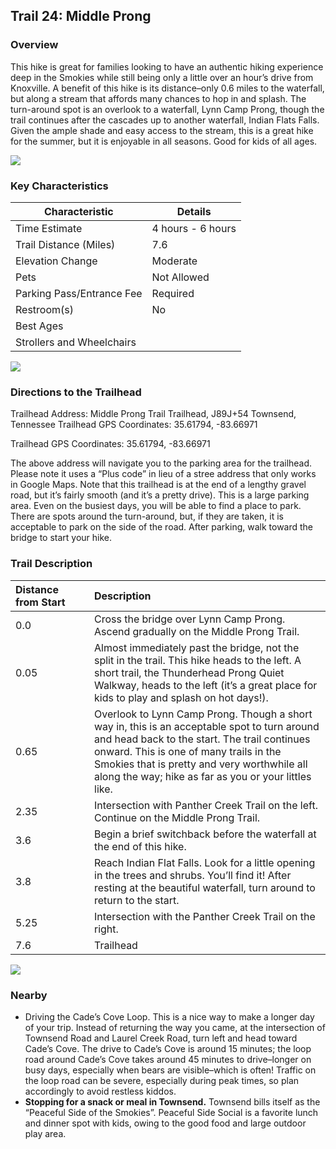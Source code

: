 ## Trail 24: Middle Prong

### Overview

This hike is great for families looking to have an authentic hiking experience deep in the Smokies while still being only a little over an hour's drive from Knoxville. A benefit of this hike is its distance--only 0.6 miles to the waterfall, but along a stream that affords many chances to hop in and splash. The turn-around spot is an overlook to a waterfall, Lynn Camp Prong, though the trail continues after the cascades up to another waterfall, Indian Flats Falls. Given the ample shade and easy access to the stream, this is a great hike for the summer, but it is enjoyable in all seasons. Good for kids of all ages.

![](img/trail-24-figure-01.jpg)

### Key Characteristics

| **Characteristic**        | **Details**       |
|---------------------------|-------------------|
| Time Estimate             | 4 hours - 6 hours |
| Trail Distance (Miles)    | 7.6               |
| Elevation Change          | Moderate          |
| Pets                      | Not Allowed       |
| Parking Pass/Entrance Fee | Required          |
| Restroom(s)               | No                |
| Best Ages                 |                   |
| Strollers and Wheelchairs |                   |

![](maps/trail-24-map.jpeg)

### Directions to the Trailhead

Trailhead Address: Middle Prong Trail Trailhead, J89J+54 Townsend, Tennessee Trailhead GPS Coordinates: 35.61794, -83.66971

Trailhead GPS Coordinates: 35.61794, -83.66971

The above address will navigate you to the parking area for the trailhead. Please note it uses a "Plus code" in lieu of a stree address that only works in Google Maps. Note that this trailhead is at the end of a lengthy gravel road, but it's fairly smooth (and it's a pretty drive). This is a large parking area. Even on the busiest days, you will be able to find a place to park. There are spots around the turn-around, but, if they are taken, it is acceptable to park on the side of the road. After parking, walk toward the bridge to start your hike.

### Trail Description

| Distance from Start | Description                                                                                                                                                                                                                                                                                    |
|:-----------------|:-----------------------------------------------------|
| 0.0                 | Cross the bridge over Lynn Camp Prong. Ascend gradually on the Middle Prong Trail.                                                                                                                                                                                                             |
| 0.05                | Almost immediately past the bridge, not the split in the trail. This hike heads to the left. A short trail, the Thunderhead Prong Quiet Walkway, heads to the left (it's a great place for kids to play and splash on hot days!).                                                              |
| 0.65                | Overlook to Lynn Camp Prong. Though a short way in, this is an acceptable spot to turn around and head back to the start. The trail continues onward. This is one of many trails in the Smokies that is pretty and very worthwhile all along the way; hike as far as you or your littles like. |
| 2.35                | Intersection with Panther Creek Trail on the left. Continue on the Middle Prong Trail.                                                                                                                                                                                                         |
| 3.6                 | Begin a brief switchback before the waterfall at the end of this hike.                                                                                                                                                                                                                         |
| 3.8                 | Reach Indian Flat Falls. Look for a little opening in the trees and shrubs. You'll find it! After resting at the beautiful waterfall, turn around to return to the start.                                                                                                                      |
| 5.25                | Intersection with the Panther Creek Trail on the right.                                                                                                                                                                                                                                        |
| 7.6                 | Trailhead                                                                                                                                                                                                                                                                                      |

![](img/jo middle prong.jpg)

### Nearby

-   Driving the Cade's Cove Loop. This is a nice way to make a longer day of your trip. Instead of returning the way you came, at the intersection of Townsend Road and Laurel Creek Road, turn left and head toward Cade's Cove. The drive to Cade's Cove is around 15 minutes; the loop road around Cade's Cove takes around 45 minutes to drive--longer on busy days, especially when bears are visible--which is often! Traffic on the loop road can be severe, especially during peak times, so plan accordingly to avoid restless kiddos.
-   **Stopping for a snack or meal in Townsend.** Townsend bills itself as the "Peaceful Side of the Smokies". Peaceful Side Social is a favorite lunch and dinner spot with kids, owing to the good food and large outdoor play area.
